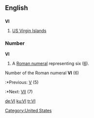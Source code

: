 {{see|vi|Vi}}
==English==
[[Category:United States]]
==={{Abbreviation}}===
'''VI'''

# [[US Virgin Islands]]

===Number===
'''VI'''

# A [[Roman numeral]] representing six ([[six|6]]).
Number of the Roman numeral '''VI''' (6)
:*Previous: [[V]] (5)
:*Next: [[VII]] (7)

[[de:VI]]
[[ku:VI]]
[[tr:VI]]